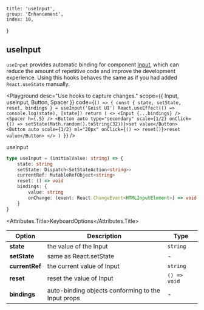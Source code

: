 
	title: 'useInput',
	group: 'Enhancement',
	index: 10,
}

## useInput

`useInput` provides automatic binding for component [Input](/en-us/components/input), which can reduce the amount of repetitive code and improve the development experience.
Using this hooks behaves the same as if you had added `React.useState` manually.

<Playground
	desc="Use hooks to capture changes."
	scope={{ Input, useInput, Button, Spacer }}
	code={`
() => {
  const { state, setState, reset, bindings } = useInput('Geist UI')
  React.useEffect(() => console.log(state), [state])
  return (
    <>
      <Input {...bindings} />
      <Spacer h={.5} />
      <Button auto type="secondary" scale={1/2} onClick={() => setState(Math.random().toString(32))}>set value</Button>
      <Button auto scale={1/2} ml="20px" onClick={() => reset()}>reset value</Button>
    </>
  )
}
`}
/>

<Attributes edit="/pages/en-us/hooks/use-input.mdx">
<Attributes.Title>useInput</Attributes.Title>

```ts
type useInput = (initialValue: string) => {
	state: string
	setState: Dispatch<SetStateAction<string>>
	currentRef: MutableRefObject<string>
	reset: () => void
	bindings: {
		value: string
		onChange: (event: React.ChangeEvent<HTMLInputElement>) => void
	}
}
```

<Attributes.Title>KeyboardOptions</Attributes.Title>

| Option         | Description                                        | Type         |
| -------------- | -------------------------------------------------- | ------------ |
| **state**      | the value of the Input                             | `string`     |
| **setState**   | same as React.setState                             | -            |
| **currentRef** | the current value of Input                         | `string`     |
| **reset**      | reset the value of Input                           | `() => void` |
| **bindings**   | auto-binding objects conforming to the Input props | -            |

</Attributes>


